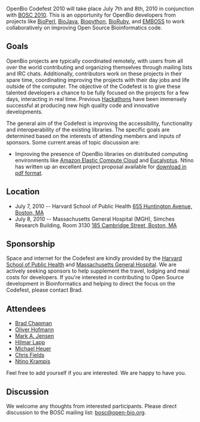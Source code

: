 OpenBio Codefest 2010 will take place July 7th and 8th, 2010 in conjunction with [[BOSC 2010]]. This is an opportunity for OpenBio developers from projects like [http://bioperl.org BioPerl], [http://www.biojava.org BioJava], [http://biopython.org Biopython], [http://www.bioruby.org BioRuby], and [http://www.emboss.org EMBOSS] to work collaboratively on improving Open Source Bioinformatics code.

== Goals ==

OpenBio projects are typically coordinated remotely, with users from all over the world contributing and organizing themselves through mailing lists and IRC chats. Additionally, contributors work on these projects in their spare time, coordinating improving the projects with their day jobs and life outside of the computer.
The objective of the Codefest is to give these talented developers a chance to be fully focused on the projects for a few days, interacting in real time. Previous [http://www.open-bio.org/wiki/Hackathon Hackathons] have been immensely successful at producing new high quality code and innovative developments.

The general aim of the Codefest is improving the accessibility, functionality and interoperability of the existing libraries. The specific goals are determined based on the interests of attending members and inputs of sponsors. Some current areas of topic discussion are:

* Improving the presence of OpenBio libraries on distributed computing environments like [http://aws.amazon.com/ec2/ Amazon Elastic Compute Cloud] and [http://open.eucalyptus.com/ Eucalyptus]. Ntino has written up an excellent project proposal available for [http://www.open-bio.org/w/images/8/85/BOSC_2010_Cloud_BioLinux.pdf download in pdf format].

== Location ==

* July 7, 2010 -- Harvard School of Public Health [http://maps.google.com/maps?hl=en&source=hp&q=655+Huntington+Avenue,+Boston,+MA&um=1&ie=UTF-8&hq=&hnear=655+Huntington+Ave,+Boston,+MA+02115&gl=us&ei=vepeS6rVAsSztgeV-7z9Cw&sa=X&oi=geocode_result&ct=image&resnum=1&ved=0CAkQ8gEwAA 655 Huntington Avenue, Boston, MA]
* July 8, 2010 -- Massachusetts General Hospital (MGH), Simches Research Building, Room 3130 [http://maps.google.com/maps?hl=en&source=hp&q=185+Cambridge+St,+Boston,+Suffolk,+Massachusetts+02114&um=1&ie=UTF-8&hq=&hnear=185+Cambridge+St,+Boston,+MA+02114&gl=us&ei=qeteS_eUGoy1tgeDyKjwCw&sa=X&oi=geocode_result&ct=image&resnum=1&ved=0CAsQ8gEwAA 185 Cambridge Street, Boston, MA]

== Sponsorship ==

Space and internet for the Codefest are kindly provided by the [http://www.hsph.harvard.edu/ Harvard School of Public Health] and [http://www.mgh.harvard.edu/ Massachusetts General Hospital]. We are actively seeking sponsors to help supplement the travel, lodging and meal costs for developers. If you're interested in contributing to Open Source development in Bioinformatics and helping to direct the focus on the Codefest, please contact Brad.

== Attendees ==

* [http://bcbio.wordpress.com/ Brad Chapman]
* [http://www.hsph.harvard.edu/research/oliver-hofmann/ Oliver Hofmann]
* [http://www.bioperl.org/wiki/User:Majensen Mark A. Jensen]
* [http://www.bioperl.org/wiki/User:Lapp Hilmar Lapp]
* [http://www.biojava.org/wiki/Michael_Heuer Michael Heuer]
* [http://www.bioperl.org/wiki/User:Cjfields Chris Fields]
* [http://www.linkedin.com/in/agbiotec Ntino Krampis]

Feel free to add yourself if you are interested. We are happy to have you.

== Discussion ==

We welcome any thoughts from interested participants. Please direct discussion to the BOSC mailing list: [mailto:bosc@open-bio.org bosc@open-bio.org].